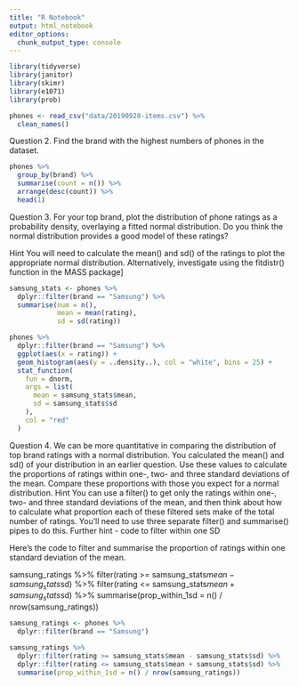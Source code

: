 ```yaml
---
title: "R Notebook"
output: html_notebook
editor_options: 
  chunk_output_type: console
---
```


```r
library(tidyverse)
library(janitor)
library(skimr)
library(e1071)
library(prob)

phones <- read_csv("data/20190928-items.csv") %>% 
  clean_names()

```

Question 2.
Find the brand with the highest numbers of phones in the dataset.
```r

phones %>% 
  group_by(brand) %>% 
  summarise(count = n()) %>% 
  arrange(desc(count)) %>% 
  head(1)

```

Question 3.
For your top brand, plot the distribution of phone ratings as a probability 
density, overlaying a fitted normal distribution. Do you think the normal distribution provides a good model of these ratings?

Hint
You will need to calculate the mean() and sd() of the ratings to plot the appropriate normal distribution. Alternatively, investigate using the fitdistr() function in the MASS package] 

```r

samsung_stats <- phones %>% 
  dplyr::filter(brand == "Samsung") %>% 
  summarise(num = n(),
            mean = mean(rating),
            sd = sd(rating))

phones %>% 
  dplyr::filter(brand == "Samsung") %>% 
  ggplot(aes(x = rating)) +
  geom_histogram(aes(y = ..density..), col = "white", bins = 25) +
  stat_function(
    fun = dnorm,
    args = list(
      mean = samsung_stats$mean,
      sd = samsung_stats$sd
    ),
    col = "red"
  )
```


Question 4.
We can be more quantitative in comparing the distribution of top brand ratings with a normal distribution. You calculated the mean() and sd() of your distribution in an earlier question. Use these values to calculate the proportions of ratings within one-, two- and three standard deviations of the mean. Compare these proportions with those you expect for a normal distribution.
Hint
You can use a filter() to get only the ratings within one-, two- and three standard deviations of the mean, and then think about how to calculate what proportion each of these filtered sets make of the total number of ratings. You’ll need to use three separate filter() and summarise() pipes to do this.
Further hint - code to filter within one SD

Here’s the code to filter and summarise the proportion of ratings within one standard deviation of the mean.

samsung_ratings %>%
  filter(rating >= samsung_stats$mean - samsung_stats$sd) %>%
  filter(rating <= samsung_stats$mean + samsung_stats$sd) %>%
  summarise(prop_within_1sd = n() / nrow(samsung_ratings))

```r
samsung_ratings <- phones %>% 
  dplyr::filter(brand == "Samsung")

samsung_ratings %>%
  dplyr::filter(rating >= samsung_stats$mean - samsung_stats$sd) %>%
  dplyr::filter(rating <= samsung_stats$mean + samsung_stats$sd) %>%
  summarise(prop_within_1sd = n() / nrow(samsung_ratings))


```

